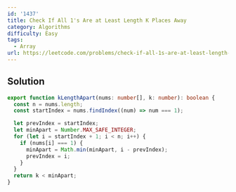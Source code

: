 ```yaml
---
id: '1437'
title: Check If All 1's Are at Least Length K Places Away
category: Algorithms
difficulty: Easy
tags:
  - Array
url: https://leetcode.com/problems/check-if-all-1s-are-at-least-length-k-places-away
---
```


## Solution

```typescript showLineNumbers
export function kLengthApart(nums: number[], k: number): boolean {
  const n = nums.length;
  const startIndex = nums.findIndex((num) => num === 1);

  let prevIndex = startIndex;
  let minApart = Number.MAX_SAFE_INTEGER;
  for (let i = startIndex + 1; i < n; i++) {
    if (nums[i] === 1) {
      minApart = Math.min(minApart, i - prevIndex);
      prevIndex = i;
    }
  }
  return k < minApart;
}
```
